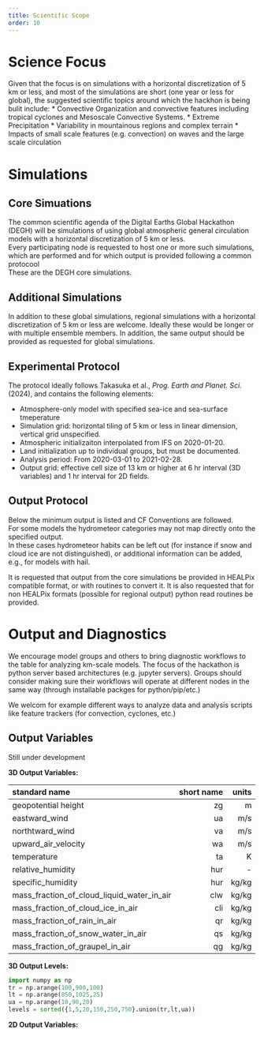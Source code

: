 ```yaml
---
title: Scientific Scope
order: 10
---
```


# Science Focus

Given that the focus is on simulations with a horizontal discretization of 5 km or less, and most of the simulations are short (one year or less for global),
the suggested scientific topics around which the hackhon is being bulit include: 
* Convective Organization and convective features including tropical cyclones and Mesoscale Convective Systems. 
* Extreme Precipitation
* Variability in mountainous regions and complex terrain 
* Impacts of small scale features (e.g. convection) on waves and the large scale circulation

# Simulations

## Core Simuations 

The common scientific agenda of the Digital Earths Global Hackathon (DEGH) will be simulations of using global atmospheric general circulation models 
with a horizontal discretization of 5 km or less.  
Every participating node is requested to host one or more such simulations, which are performed and for which output is provided following a common protocool  
These are the DEGH core simulations.  

## Additional Simulations

In addition to these global simulations, regional simulations with a horizontal discretization of 5 km or less are welcome. 
Ideally these would be longer or with multiple ensemble members. In addition, the same output should be provided as requested for global simulations. 

##  Experimental Protocol

The protocol ideally follows Takasuka et al., *Prog. Earth and Planet. Sci.* (2024), and contains the following elements:

 * Atmosphere-only model with specified sea-ice and sea-surface tmeperature
 * Simulation grid: horizontal tiling of 5 km or less in linear dimension, vertical grid unspecified.
 * Atmospheric initializaiton interpolated from IFS on 2020-01-20.
 * Land initialization up to individual groups, but must be documented.
 * Analysis period: From 2020-03-01 to 2021-02-28.
 * Output grid: effective cell size of 13 km or higher at 6 hr interval (3D variables) and 1 hr interval for 2D fields.

##  Output Protocol

Below the minimum output is listed and CF Conventions are followed.  
For some models the hydrometeor categories may not map directly onto the specified output.  
In these cases hydrometeor habits can be left out (for instance if snow and cloud ice are not distinguished), 
or additional information can be added, e.g., for models with hail.

It is requested that output from the core simulations be provided in HEALPix compatible format, or with routines to convert it. 
It is also requested that for non HEALPix formats (possible for regional output) python read routines be provided.


# Output and Diagnostics

We encourage model groups and others to bring diagnostic workflows to the table for analyzing km-scale models. 
The focus of the hackathon is python server based architectures (e.g. jupyter servers). 
Groups should consider making sure their workflows will operate at different nodes in the same way (through installable packges for python/pip/etc.)

We welcom for example different ways to analyze data and analysis scripts like feature trackers (for convection, cyclones, etc.)


## Output Variables

Still under development

**3D Output Variables:** 

| standard name  | short name  |  units |
|:--------|--------:|-------:|
| geopotential height | zg | m|
| eastward_wind | ua | m/s |
| northtward_wind | va | m/s |
| upward_air_velocity  | wa | m/s |
| temperature | ta | K | 
| relative_humidity | hur | - | 
| specific_humidity | hur | kg/kg | 
| mass_fraction_of_cloud_liquid_water_in_air | clw | kg/kg | 
| mass_fraction_of_cloud_ice_in_air | cli | kg/kg | 
| mass_fraction_of_rain_in_air | qr | kg/kg | 
| mass_fraction_of_snow_water_in_air | qs | kg/kg | 
| mass_fraction_of_graupel_in_air | qg | kg/kg | 


**3D Output Levels:**

```python
import numpy as np
tr = np.arange(100,900,100)
lt = np.arange(850,1025,25)
ua = np.arange(10,90,20)
levels = sorted({1,5,20,150,250,750}.union(tr,lt,ua))
```

**2D Output Variables:** 
